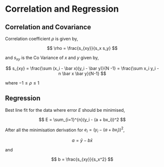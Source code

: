 # Correlation and Regression

## Correlation and Covariance

Correlation coefficient $\rho$ is given by,

$$
\rho = \frac{s_{xy}}{s_x s_y}
$$

and $s_{xy}$ is the Co Variance of $x$ and $y$ given by,

$$
s_{xy} = \frac{\sum (x_i - \bar x)(y_i - \bar y)}{N -1} = \frac{\sum x_i y_i - n \bar x \bar y}{N-1}
$$

where $-1 \leq \rho \leq 1$

## Regression

Best line fit for the data where error $E$ should be minimised,

$$
E = \sum_{i=1}^{n}(y_i - (a + bx_i))^2
$$

After all the minimisation derivation for $e_i = (y_i - (a + bx_i))^2$,

$$
a = \bar y - b \bar x
$$

and

$$
b = \frac{s_{xy}}{s_x^2}
$$
